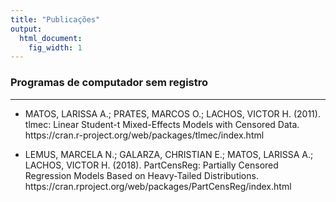 ```yaml
---
title: "Publicações"
output:
  html_document:
    fig_width: 1
---
```


### Programas de computador sem registro

---- 

- MATOS, LARISSA A.; PRATES, MARCOS O.; LACHOS, VICTOR H. (2011). tlmec: Linear Student-t Mixed-Effects Models with Censored Data. https://cran.r-project.org/web/packages/tlmec/index.html
</br>

- LEMUS, MARCELA N.; GALARZA, CHRISTIAN E.; MATOS, LARISSA A.; LACHOS, VICTOR H. (2018). PartCensReg: Partially Censored Regression Models Based on Heavy-Tailed Distributions. https://cran.rproject.org/web/packages/PartCensReg/index.html
</br>

